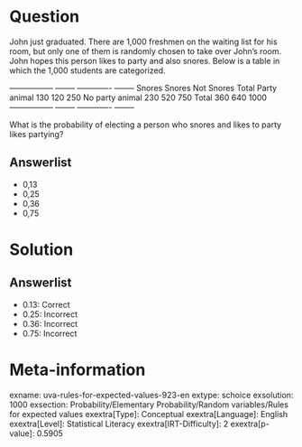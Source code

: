 Question
========

John just graduated. There are 1,000 freshmen on the waiting list for his room, but only one of them is randomly chosen to take over John's room. John hopes this person likes to party and also snores. Below is a table in which the 1,000 students are categorized.

  ----------------- -------- ------------- -------- Snores Snores Not Snores Total Party animal 130 120 250 No party animal 230 520 750 Total 360 640 1000 ----------------- -------- ------------- --------

What is the probability of electing a person who snores and likes to party likes partying?

Answerlist
----------

* 0,13
* 0,25
* 0,36
* 0,75

Solution
========

Answerlist
----------

* 0.13: Correct
* 0.25: Incorrect
* 0.36: Incorrect
* 0.75: Incorrect

Meta-information
================
exname: uva-rules-for-expected-values-923-en
extype: schoice
exsolution: 1000
exsection: Probability/Elementary Probability/Random variables/Rules for expected values
exextra[Type]: Conceptual
exextra[Language]: English
exextra[Level]: Statistical Literacy
exextra[IRT-Difficulty]: 2
exextra[p-value]: 0.5905
